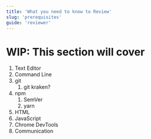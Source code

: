 ```yaml
---
title: 'What you need to know to Review'
slug: 'prerequisites'
guide: 'reviewer'
---
```


# WIP: This section will cover

1. Text Editor
2. Command Line
3. git
    1. git kraken?
4. npm 
    1. SemVer
    2. yarn
5. HTML
6. JavaScript
7. Chrome DevTools
8. Communication